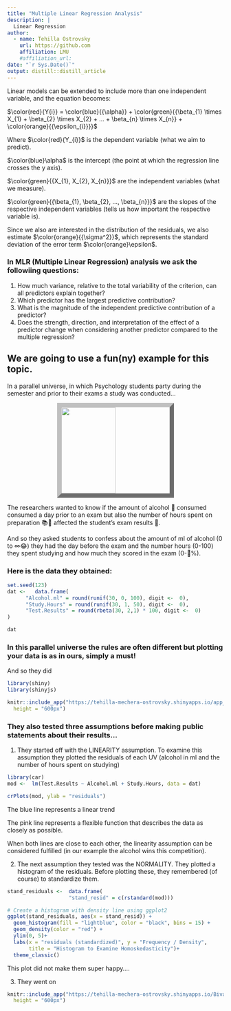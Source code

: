 ```yaml
---
title: "Multiple Linear Regression Analysis"
description: |
  Linear Regression
author:
  - name: Tehilla Ostrovsky
    url: https://github.com 
    affiliation: LMU
    #affiliation_url: 
date: "`r Sys.Date()`"
output: distill::distill_article
---
```



Linear models can be extended to include more than one independent variable, and the equation becomes:


$\color{red}{Y{i}} = \color{blue}{{\alpha}} + \color{green}{{\beta_{1} \times X_{1} + \beta_{2} \times X_{2} + … + \beta_{n} \times X_{n}} + \color{orange}{{\epsilon_{i}}}}$


Where $\color{red}{Y_{i}}$ is the dependent variable (what we aim to predict). 

$\color{blue}\alpha$ is the intercept (the point at which the regression line crosses the y axis).


$\color{green}{{X_{1}, X_{2}, X_{n}}}$ are the independent variables (what we measure). 



$\color{green}{{\beta_{1}, \beta_{2}, ..., \beta_{n}}}$ are the slopes of the respective independent variables (tells us how important the respective variable is).


Since we also are interested in the distribution of the residuals, we also estimate $\color{orange}{{\sigma^2}}$, which represents the standard deviation of the error term $\color{orange}\epsilon$.


### In MLR (Multiple Linear Regression) analysis we ask the followiing questions:

  1) How much variance, relative to the total variability of the criterion, can all predictors explain together?
  2) Which predictor has the largest predictive contribution?
  3) What is the magnitude of the independent predictive contribution of a predictor?
  4) Does the strength, direction, and interpretation of the effect of a predictor change when considering another predictor compared to the multiple regression?
  
  
## We are going to use a fun(ny) example for this topic.  

In a parallel universe, in which Psychology students party during the semester and prior to their exams a study was conducted...


<img src = "img/student_alcohol.jpg" style = "height:200px; width:300px;border:10px outset silver; display: block; margin-left: auto; margin-right: auto; width: 50%;"></img>



The researchers wanted to know if the amount of alcohol 🍺 consumed consumed a day prior to an exam but also the number of hours spent on preparation 📚📖 affected the student's exam results &#129351;.  
  

And so they asked students to confess about the amount of ml of alcohol (0 to &#8734;😂) they had the day before the exam and the number hours (0-100) they spent studying and how much they scored in the exam (0-💯%). 


### Here is the data they obtained:

```r
set.seed(123)
dat <-   data.frame(
      "Alcohol.ml" = round(runif(30, 0, 100), digit <-  0),
      "Study.Hours" = round(runif(30, 1, 50), digit <-  0),
      "Test.Results" = round(rbeta(30, 2,1) * 100, digit <-  0)
)

dat

```


### In this parallel universe the rules are often different but plotting your data is as in ours, simply a must! 

And so they did 


```r
library(shiny)
library(shinyjs)

knitr::include_app("https://tehilla-mechera-ostrovsky.shinyapps.io/app_new/?_ga=2.204656912.1891469921.1683464181-2121495814.1683277660", 
  height = "600px")
```


### They also tested three assumptions before making public statements about their results...


  1) They started off with the LINEARITY assumption. To examine this assumption they plotted the residuals of each UV (alcohol in ml and the number of hours spent on studying)
  
  
```r
library(car)
mod <-  lm(Test.Results ~ Alcohol.ml + Study.Hours, data = dat)

crPlots(mod, ylab = "residuals")
```
The blue line represents a linear trend

The pink line represents a flexible function that describes the data as closely as possible. 

When both lines are close to each other, the linearity assumption can be considered fulfilled (in our example the alcohol wins this competition).

  2) The next assumption they tested was the NORMALITY. They plotted a histogram of the residuals. Before plotting these, they remembered (of course) to standardize them.
  
```r
stand_residuals <-  data.frame(
                    "stand_resid" = c(rstandard(mod)))

# Create a histogram with density line using ggplot2
ggplot(stand_residuals, aes(x = stand_resid)) +
  geom_histogram(fill = "lightblue", color = "black", bins = 15) +
  geom_density(color = "red") +
  ylim(0, 5)+
  labs(x = "residuals (standardized)", y = "Frequency / Density", 
       title = "Histogram to Examine Homoskedasticity")+
  theme_classic()

```
  This plot did not make them super happy.... 
  
  

  3) They went on 
```r
knitr::include_app("https://tehilla-mechera-ostrovsky.shinyapps.io/Bivariat_3d/", 
  height = "600px")
```